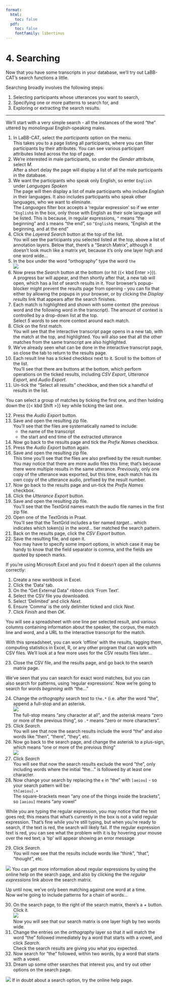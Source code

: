 ```yaml
---
format:
  html:
    toc: false
  pdf: 
    toc: false
    fontfamily: libertinus
---
```

# 4. Searching

Now that you have some transcripts in your database, we'll try out
LaBB-CAT's search functions a little.

Searching broadly involves the following steps:

1.  Selecting participants whose utterances you want to search,
2.  Specifying one or more patterns to search for, and
3.  Exploring or extracting the search results.

---

We'll start with a very simple search - all the instances of the word
"the" uttered by monolingual English-speaking males.

(@) In LaBB-CAT, select the *participants* option on the menu.\
    This takes you to a page listing all participants, where you can
    filter participants by their attributes. You can see various
    participant attributes listed across the top of page.
(@) We're interested in male participants, so under the *Gender* attribute,
    select *M*.\
    After a short delay the page will display a list of all the male
    participants in the database.
(@) We want the participants who speak only English, so enter `English`
    under *Languages Spoken*\
    The page will then display a list of male participants who include
    *English* in their languages. It also includes participants who
    speak other languages, who we want to eliminate.\
    The *Languages* filter box accepts a 'regular expression' so if we
    enter `^English$` in the box, only those with English as their sole
    language will be listed. This is because, in regular expressions,
    `^` means "the beginning" and `$` means "the end", so
    `^English$` means, "English at the beginning, and at the end"
(@) Click the *Layered Search* button at the top of the list.\
    You will see the participants you selected listed at the top, above
    a list of annotation layers. Below that, there's a "Search Matrix",
    although it doesn't look much like a matrix yet, because it's only
    one layer high and one word wide...
(@) In the box under the word "orthography" type the word `the`\
    ![](orthography-the.png)
(@) Now press the *Search* button at the bottom (or hit {{< kbd Enter >}}).\
    A progress bar will appear, and then shortly after that, a new tab
    will open, which has a list of search results in it. Your browser's
    popup-blocker might prevent the results page from opening - you can
    fix that either by allowing the popups in your browser, or by
    clicking the *Display results* link that appears after the search
    finishes.
(@) Each match is highlighted and shown with some context (the previous
    word and the following word in the transcript). The amount of
    context is controlled by a drop-down list at the top.\
    Select *5 words* to see more context around each match.
(@) Click on the first match.\
    You will see that the interactive transcript page opens in a new
    tab, with the match at the top, and highlighted. You will
    also see that all the other matches from the same transcript are
    also highlighted.
(@) We've already seen what can be done in the interactive transcript
    page, so close the tab to return to the results page.
(@) Each result line has a ticked checkbox next to it. Scroll to the
    bottom of the list.\
    You'll see that there are buttons at the bottom, which perform
    operations on the ticked results, including *CSV Export*, *Utterance
    Export*, and *Audio Export*.
(@) Un-tick the "Select all results" checkbox, and then tick a handful
    of results in the list.

::: {.callout-tip}
You can select a group of matches by ticking the first one,
and then holding down the {{< kbd Shift >}} key while ticking the last
one.
:::

(@) Press the *Audio Export* button.
(@) Save and open the resulting zip file.\
    You'll see that the files are systematically named to include:
    -   the name of the transcript
    -   the start and end time of the extracted utterance
(@) Now go back to the results page and tick the *Prefix Names*
    checkbox.
(@) Press the *Audio Export* button again.
(@) Save and open the resulting zip file.\
    This time you'll see that the files are also prefixed by the result
    number.\
    You may notice that there are more audio files this time; that's
    because there were multiple results in the same utterance.
    Previously, only one copy of the utterance was exported, but this
    time, each match has its own copy of the utterance audio, prefixed
    by the result number.
(@) Now go back to the results page and un-tick the *Prefix Names*
    checkbox.
(@) Click the *Utterance Export* button.
(@) Save and open the resulting zip file.\
    You'll see that the TextGrid names match the audio file names in
    the first zip file.
(@) Open one of the TextGrids in Praat.\
    You'll see that the TextGrid includes a tier named *target...*
    which indicates which token(s) in the *word...* tier matched the
    search pattern.
(@) Back on the results page, click the *CSV Export* button.
(@) Save the resulting file, and open it.\
    You may have to specify some import options, in which case it may be
    handy to know that the field separator is comma, and the fields are
    quoted by speech marks.

::: {.callout-note}
If you're using Microsoft Excel and you find it doesn't
open all the columns correctly:

1.  Create a new workbook in Excel.
2.  Click the 'Data' tab.
3.  On the "Get External Data" ribbon click 'From Text'.
4.  Select the CSV file you downloaded.
5.  Select 'Delimited' and click *Next*.
6.  Ensure 'Comma' is the only delimiter ticked and click *Next*.
7.  Click *Finish* and then *OK*.

:::
    
You will see a spreadsheet with one line per selected result,
and various columns containing information about the speaker,
the corpus, the match line and word, and a URL to the
interactive transcript for the match.

With this spreadsheet, you can work 'offline' with the
results, tagging them, computing statistics in Excel, R, or any
other program that can work with CSV files. We'll look at a few
more uses for the CSV results files later...

(@) Close the CSV file, and the results page, and go back to the search
    matrix page.
    
We've seen that you can search for exact word matches, but you can
also search for patterns, using 'regular expressions'. Now we're
going to search for words *beginning with* "the..."

(@) Change the *orthography* search text to `the.*` (i.e. after the word
    "the", append a full-stop and an asterisk.\
    ![](starts-the.png)\
    The full-stop means "any character at all", and the asterisk means
    "zero or more of the previous thing", so `.*` means "zero or more
    characters".
(@) Click *Search*.\
    You will see that now the search results include the word "the"
    and also words like "then", "there", "they", etc.
(@) Now go back to the search page, and change the asterisk to a
    plus-sign, which means "one or more of the previous thing"\
    ![](prefix-the.png)
(@) Click *Search*\
    You will see that now the search results exclude the word "the",
    only including words where the initial "the\..." is followed by at
    least one character.
(@) Now change your search by replacing the `e` in "the" with
    `[aeiou]` - so your search pattern will be:\
    `th[aeiou].+`\
    The square-brackets mean "any one of the things inside the
    brackets", so `[aeiou]` means "any vowel"

::: {.callout-note}
While you are typing the regular expression, you may notice
that the text goes red; this means that what's currently in the box
is not a valid regular expression. That's fine while you're still
typing, but when you're ready to search, if the text is red, the
search will likely fail. If the regular expression text is red, you
can see what the problem with it is by hovering your mouse over the
red text; a 'tip' will appear showing an error message
:::

(@) Click *Search*.\
    You will now see that the results include words like "think",
    "that", "thought", etc.
    
::: {.callout-tip}
![](help.png) You can get more information about regular expressions
by using the online help on the search page, and also by clicking
the the *regular expressions* link above the search matrix.\
:::

Up until now, we've only been matching against one word at a time.
Now we're going to include patterns for a chain of words...\

(@) On the search page, to the right of the search matrix, there's a
    *+* button. Click it.\
    ![](two-words-wide.png)    \
    Now you will see that our search matrix is one layer high by two
    words wide.
(@) Change the entries on the *orthography* layer so that it will match
    the word "the" followed immediately by a word that starts with a
    vowel, and click *Search*.\
    Check the search results are giving you what you expected.
(@) Now search for "the" followed, within two words, by a word that
    starts with a vowel.
(@) Dream up some other searches that interest you, and try out other
    options on the search page.

::: {.callout-tip}
![](help.png) If in doubt about a search option, try the online help page.
:::

